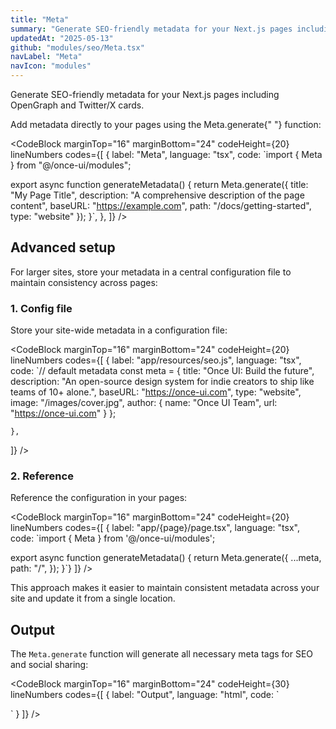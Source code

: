 ```yaml
---
title: "Meta"
summary: "Generate SEO-friendly metadata for your Next.js pages including OpenGraph and Twitter/X cards."
updatedAt: "2025-05-13"
github: "modules/seo/Meta.tsx"
navLabel: "Meta"
navIcon: "modules"
---
```


Generate SEO-friendly metadata for your Next.js pages including OpenGraph and Twitter/X cards.

Add metadata directly to your pages using the <InlineCode>Meta.generate</InlineCode>{" "}
function:

<CodeBlock
  marginTop="16"
  marginBottom="24"
  codeHeight={20}
  lineNumbers
  codes={[
    {
      label: "Meta",
      language: "tsx",
      code:
`import { Meta } from "@/once-ui/modules";

export async function generateMetadata() {
    return Meta.generate({
      title: "My Page Title",
      description: "A comprehensive description of the page content",
      baseURL: "https://example.com",
      path: "/docs/getting-started",
      type: "website"
    });
}`,
    },
  ]}
/>

## Advanced setup

For larger sites, store your metadata in a central configuration file to maintain
consistency across pages:

### 1. Config file

Store your site-wide metadata in a configuration file:

<CodeBlock
  marginTop="16"
  marginBottom="24"
  codeHeight={20}
  lineNumbers
  codes={[
    {
      label: "app/resources/seo.js",
      language: "tsx",
      code:
`// default metadata
const meta = {
    title: "Once UI: Build the future",
    description: "An open-source design system for indie creators to ship like teams of 10+ alone.",
    baseURL: "https://once-ui.com",
    type: "website",
    image: "/images/cover.jpg",
    author: {
      name: "Once UI Team",
      url: "https://once-ui.com"
    }
};

    },
  ]}
/>

### 2. Reference

Reference the configuration in your pages:

<CodeBlock
  marginTop="16"
  marginBottom="24"
  codeHeight={20}
  lineNumbers
  codes={[
    {
      label: "app/{page}/page.tsx",
      language: "tsx",
      code:
`import { Meta } from '@/once-ui/modules';

export async function generateMetadata() {
    return Meta.generate({
      ...meta,
      path: "/",
    });
}`}
  ]}
/>

This approach makes it easier to maintain consistent metadata across your site and
update it from a single location.

## Output

The `Meta.generate` function will generate all necessary meta tags for SEO and social sharing:

<CodeBlock
  marginTop="16"
  marginBottom="24"
  codeHeight={30}
  lineNumbers
  codes={[
    {
      label: "Output",
      language: "html",
      code:
`<title>Once UI: Build the future</title>
<meta name="description" content="An open-source design system for indie creators to ship like teams of 10+ alone.">

<meta property="og:title" content="Once UI: Build the future">
<meta property="og:description" content="An open-source design system for indie creators to ship like teams of 10+ alone.">
<meta property="og:type" content="website">
<meta property="og:url" content="https://once-ui.com">
<meta property="og:image" content="https://once-ui.com/images/cover.jpg">

<meta name="twitter:card" content="summary_large_image">
<meta name="twitter:title" content="Once UI: Build the future">
<meta name="twitter:description" content="An open-source design system for indie creators to ship like teams of 10+ alone.">
<meta name="twitter:image" content="https://once-ui.com/images/cover.jpg">`
    }
  ]}
/>
